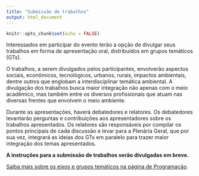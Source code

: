 ```yaml
---
title: "Submissão de trabalhos"
output: html_document
---
```


```r
knitr::opts_chunk$set(echo = FALSE)
```



Interessados em participar do evento terão a opção de divulgar seus trabalhos em forma de apresentação oral, distribuídos em  grupos temáticos (GTs).

O trabalhos, a serem divulgados pelos participantes, envolverão aspectos sociais, econômicos, tecnológicos, urbanos, rurais, impactos ambientais, dentre outros que englobam a interdisciplinar temática ambiental. A divulgação dos trabalhos busca maior integração não apenas com o meio acadêmico, mas também entre os diversos profissionais que atuam nas diversas frentes que envolvem o meio ambiente. 

Durante as apresentações, haverá debatedores e relatores. Os debatedores levantarão perguntas e contribuições aos apresentadores sobre os trabalhos apresentados. Os relatores são responsáveis por compilar os  pontos principais de cada discussão e levar para a Plenária Geral, que por sua vez, integrará as ideias dos GTs em paralelo para trazer maior integração dos temas apresentados. 


**A instruções para a submissão de trabalhos serão divulgadas em breve. **

[Saiba mais sobre os eixos e grupos temáticos na página de Programação](../programacao).
